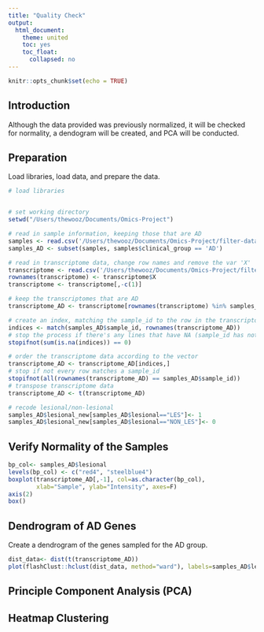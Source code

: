 ```yaml
---
title: "Quality Check"
output:
  html_document:
    theme: united
    toc: yes
    toc_float:
      collapsed: no
---
```


```r
knitr::opts_chunk$set(echo = TRUE)
```


## Introduction

Although the data provided was previously normalized, it will be checked for normality, a dendogram will be created, and PCA will be conducted. 

## Preparation

Load libraries, load data, and prepare the data. 

```r
# load libraries


# set working directory
setwd("/Users/thewooz/Documents/Omics-Project")

# read in sample information, keeping those that are AD
samples <- read.csv('/Users/thewooz/Documents/Omics-Project/filter-data/all.csv')
samples_AD <- subset(samples, samples$clinical_group == 'AD')

# read in transcriptome data, change row names and remove the var 'X'
transcriptome <- read.csv('/Users/thewooz/Documents/Omics-Project/filter-data/transcriptome.csv')
rownames(transcriptome) <- transcriptome$X
transcriptome <- transcriptome[,-c(1)]

# keep the transcriptomes that are AD
transcriptome_AD <- transcriptome[rownames(transcriptome) %in% samples_AD$sample_id, ]

# create an index, matching the sample_id to the row in the transcriptome
indices <- match(samples_AD$sample_id, rownames(transcriptome_AD))
# stop the process if there's any lines that have NA (sample_id has not matching transcriptome)
stopifnot(sum(is.na(indices)) == 0)

# order the transcriptome data according to the vector
transcriptome_AD <- transcriptome_AD[indices,]
# stop if not every row matches a sample_id
stopifnot(all(rownames(transcriptome_AD) == samples_AD$sample_id))
# transpose transcriptome data
transcriptome_AD <- t(transcriptome_AD)

# recode lesional/non-lesional
samples_AD$lesional_new[samples_AD$lesional=="LES"]<- 1
samples_AD$lesional_new[samples_AD$lesional=="NON_LES"]<- 0   
```


## Verify Normality of the Samples

```r
bp_col<- samples_AD$lesional
levels(bp_col) <- c("red4", "steelblue4")
boxplot(transcriptome_AD[,-1], col=as.character(bp_col), 
        xlab="Sample", ylab="Intensity", axes=F)
axis(2)
box()
```


## Dendrogram of AD Genes

Create a dendrogram of the genes sampled for the AD group. 


```r
dist_data<- dist(t(transcriptome_AD))
plot(flashClust::hclust(dist_data, method="ward"), labels=samples_AD$lesional)

```


## Principle Component Analysis (PCA)



## Heatmap Clustering


